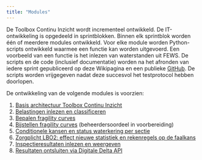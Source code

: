 ---
title: "Modules"
---

De Toolbox Continu Inzicht wordt incrementeel ontwikkeld. De IT-ontwikkeling is opgedeeld in sprintblokken.
Binnen elk sprintblok worden één of meerdere modules ontwikkeld. Voor elke module worden Python-scripts ontwikkeld waarmee een functie kan worden uitgevoerd.
Een voorbeeld van een functie is het inlezen van waterstanden uit FEWS.
De scripts en de code (inclusief documentatie) worden na het afronden van iedere sprint gepubliceerd op deze Wikipagina en een publieke [GitHub](https://github.com/continu-inzicht/toolbox-continu-inzicht).
De scripts worden vrijgegeven nadat deze succesvol het testprotocol hebben doorlopen.

De ontwikkeling van de volgende modules is voorzien:

1.  [Basis architectuur Toolbox Continu Inzicht](modules/architectuur.qmd)
2.  [Belastingen inlezen en classificeren](modules/belastingen.qmd)
3.  [Bepalen fragility curves](modules/bepalen_fragility_curves.qmd)
4.  [Bijstellen fragility curves](modules/bijstellen_fragility_curves.qmd) (beheerdersoordeel in voorbereiding)
5.  [Conditionele kansen en status waterkering per sectie](modules/kansen_en_status_per_sectie.qmd)
6.  [Zorgplicht LBO2: effect nieuwe statistiek en rekenregels op de faalkans](modules/effect_statistiek_rekenregels_LBO2.qmd)
7.  [Inspectieresultaten inlezen en weergeven](modules/inspectieresultaten.qmd)
8.  [Resultaten ontsluiten via Digitale Delta API](modules/digitale_delta_API.qmd)
